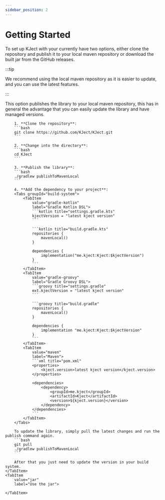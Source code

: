 ```yaml
---
sidebar_position: 2
---
```


# Getting Started
To set up KJect with your currently have two options,
either clone the repository and publish it to your local maven repository or
download the built jar from the GitHub releases.

:::tip

We recommend using the local maven repository as it is easier to update,
and you can use the latest features.

:::

<Tabs groupId="setup">
    <TabItem
        value="local"
        label="Publish to local maven repository">
        This option publishes the library to your local maven repository,
        this has in general the advantage that you can easily update the library
        and have managed versions.

        1. **Clone the repository**:
        ```bash
        git clone https://github.com/KJect/KJect.git
        ```

        2. **Change into the directory**:
        ```bash
        cd KJect
        ```

        3. **Publish the library**:
        ```bash
        ./gradlew publishToMavenLocal
        ```

        4. **Add the dependency to your project**:
        <Tabs groupId="build-system">
            <TabItem
                value="gradle-kotlin"
                label="Gradle Kotlin DSL">
                ```kotlin title="settings.gradle.kts"
                kjectVersion = "latest kject version"
                ```

                ```kotlin title="build.gradle.kts"
                repositories {
                    mavenLocal()
                }

                dependencies {
                    implementation("me.kject:Kject:$kjectVersion")
                }
                ```
            </TabItem>
            <TabItem
                value="gradle-groovy"
                label="Gradle Groovy DSL">
                ```groovy title="settings.gradle"
                ext.kjectVersion = "latest kject version"
                ```

                ```groovy title="build.gradle"
                repositories {
                    mavenLocal()
                }

                dependencies {
                    implementation "me.kject:Kject:$kjectVersion"
                }
                ```
            </TabItem>
            <TabItem
                value="maven"
                label="Maven">
                ```xml title="pom.xml"
                <properties>
                    <kject.version>latest kject version</kject.version>
                </properties>

                <dependencies>
                    <dependency>
                        <groupId>me.kject</groupId>
                        <artifactId>Kject</artifactId>
                        <version>${kject.version}</version>
                    </dependency>
                </dependencies>
                ```
            </TabItem>
        </Tabs>

        To update the library, simply pull the latest changes and run the publish command again.
        ```bash
        git pull
        ./gradlew publishToMavenLocal
        ```

        After that you just need to update the version in your build system.
    </TabItem>
    <TabItem
        value="jar"
        label="Use the jar">

    </TabItem>
</Tabs>